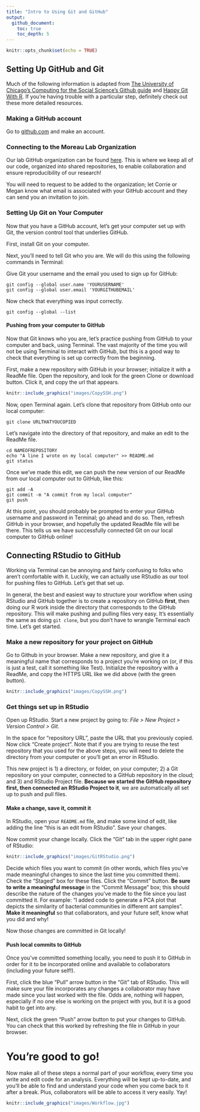 ```yaml
---
title: "Intro to Using Git and GitHub"
output: 
  github_document:
    toc: true
    toc_depth: 5
---
```


```r
knitr::opts_chunk$set(echo = TRUE)
```

## Setting Up GitHub and Git
Much of the following information is adapted from [The University of Chicago's Computing for the Social Science's Github guide](https://cfss.uchicago.edu/setup/github/) and [Happy Git With R ](https://happygitwithr.com/install-git.html). If you're having trouble with a particular step, definitely check out these more detailed resources. 

### Making a GitHub account
Go to [github.com](github.com) and make an account. 

### Connecting to the Moreau Lab Organization 
Our lab GitHub organization can be found [here](https://github.com/Moreau-Lab). This is where we keep all of our code, organized into shared repositories, to enable collaboration and ensure reproducibility of our research!

You will need to request to be added to the organization; let Corrie or Megan know what email is associated with your GitHub account and they can send you an invitation to join. 

### Setting Up Git on Your Computer 
Now that you have a GitHub account, let's get your computer set up with Git, the version control tool that underlies GitHub. 

First, install Git on your computer. 

Next, you'll need to tell Git who you are. We will do this using the following commands in Terminal:

Give Git your username and the email you used to sign up for GitHub:
```
git config --global user.name 'YOURUSERNAME'
git config --global user.email 'YOURGITHUBEMAIL'
```
Now check that everything was input correctly.
```
git config --global --list
```

#### Pushing from your computer to GitHub
Now that Git knows who you are, let's practice pushing from GitHub to your computer and back, using Terminal. The vast majority of the time you will not be using Terminal to interact with GitHub, but this is a good way to check that everything is set up correctly from the beginning. 

First, make a new repository with GitHub in your browser; initialize it with a ReadMe file. Open the repository, and look for the green Clone or download button. Click it, and copy the url that appears. 
```r
knitr::include_graphics("images/CopySSH.png")
```

Now, open Terminal again. Let's clone that repository from GitHub onto our local computer:
```
git clone URLTHATYOUCOPIED
```
Let's navigate into the directory of that repository, and make an edit to the ReadMe file. 
```
cd NAMEOFREPOSITORY
echo "A line I wrote on my local computer" >> README.md
git status
```

Once we've made this edit, we can push the new version of our ReadMe from our local computer out to GitHub, like this:
```
git add -A
git commit -m "A commit from my local computer"
git push
```

At this point, you should probably be prompted to enter your GitHub username and password in Terminal; go ahead and do so. Then, refresh GitHub in your browser, and hopefully the updated ReadMe file will be there. This tells us we have successfully connected Git on our local computer to GitHub online!

## Connecting RStudio to GitHub
Working via Terminal can be annoying and fairly confusing to folks who aren't comfortable with it. Luckily, we can actually use RStudio as our tool for pushing files to GitHub. Let's get that set up. 

In general, the best and easiest way to structure your workflow when using RStudio and GitHub together is to create a repository on GitHub **first**, then doing our R work inside the directory that corresponds to the GitHub repository. This will make pushing and pulling files very easy. It's essentially the same as doing ```git clone```, but you don't have to wrangle Terminal each time. Let's get started. 

### Make a new repository for your project on GitHub
Go to Github in your browser. Make a new repository, and give it a meaningful name that corresponds to a project you're working on (or, if this is just a test, call it something like Test). Initialize the repository with a ReadMe, and copy the HTTPS URL like we did above (with the green button).

```r
knitr::include_graphics("images/CopySSH.png")
```

### Get things set up in RStudio
Open up RStudio. Start a new project by going to:
*File > New Project > Version Control > Git*.

In the space for "repository URL", paste the URL that you previously copied. Now click "Create project". Note that if you are trying to reuse the test repository that you used for the above steps, you will need to delete the directory from your computer or you'll get an error in RStudio. 

This new project is 1) a directory, or folder, on your computer; 2) a Git repository on your computer, connected to a GitHub repository in the cloud; and 3) and RStudio Project file. **Because we started the GitHub repository first, then connected an RStudio Project to it**, we are automatically all set up to push and pull files.

#### Make a change, save it, commit it
In RStudio, open your ```README.md``` file, and make some kind of edit, like adding the line "this is an edit from RStudio". Save your changes. 

Now commit your change locally. Click the "Git" tab in the upper right pane of RStudio:
```r
knitr::include_graphics("images/GitRStudio.png")
```

Decide which files you want to commit (in other words, which files you've made meaningful changes to since the last time you committed them). Check the "Staged" box for these files. Click the "Commit" button. **Be sure to write a meaningful message** in the "Commit Message" box; this should describe the nature of the changes you've made to the file since you last committed it. For example: "I added code to generate a PCA plot that depicts the similarity of bacterial communities in different ant samples". **Make it meaningful** so that collaborators, and your future self, know what you did and why!

Now those changes are committed in Git locally!

#### Push local commits to GitHub
Once you've committed something locally, you need to push it to GitHub in order for it to be incorporated online and available to collaborators (including your future self!). 

First, click the blue "Pull" arrow button in the "Git" tab of RStudio. This will make sure your file incorporates any changes a collaborator may have made since you last worked with the file. Odds are, nothing will happen, especially if no one else is working on the project with you, but it is a good habit to get into any. 

Next, click the green "Push" arrow button to put your changes to GitHub. You can check that this worked by refreshing the file in GitHub in your browser. 

# You're good to go!
Now make all of these steps a normal part of your workflow, every time you write and edit code for an analysis. Everything will be kept up-to-date, and you'll be able to find and understand your code when you come back to it after a break. Plus, collaborators will be able to access it very easily. Yay!

```r
knitr::include_graphics("images/Workflow.jpg")
```